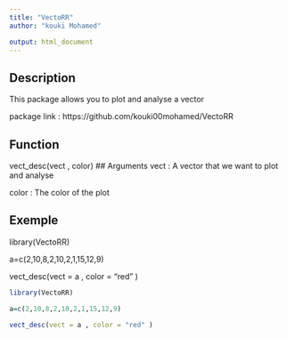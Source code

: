 ---
title: "VectoRR"
author: "kouki Mohamed"

output: html_document
---


## Description

This package allows you to plot and analyse a vector 

package link : https://github.com/kouki00mohamed/VectoRR

## Function
vect_desc(vect , color)
## Arguments
vect	: A vector that we want to plot and analyse

color	: The color of the plot

## Exemple
library(VectoRR)

a=c(2,10,8,2,10,2,1,15,12,9)

vect_desc(vect = a , color = "red" )



```{r pressure, echo=FALSE}
library(VectoRR)

a=c(2,10,8,2,10,2,1,15,12,9)

vect_desc(vect = a , color = "red" )
```

